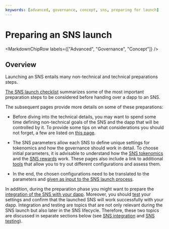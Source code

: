 ```yaml
---
keywords: [advanced, governance, concept, sns, preparing for launch]
---
```



# Preparing an SNS launch

<MarkdownChipRow labels={["Advanced", "Governance", "Concept"]} />

## Overview
Launching an SNS entails many non-technical and technical preparations steps.

[The SNS launch checklist](sns-checklist.mdx) summarizes some of the most important preparation
steps to be considered before handing over a dapp to an SNS.

The subsequent pages provide more details on some of these preparations:
* Before diving into the technical details, you may want to spend some time defining
non-technical goals of the SNS and the dapp that will be controlled by it.
To provide some tips on what considerations you should not forget, a few are listed on
[this page](predeployment-considerations.mdx).

* The SNS parameters allow each SNS to define unique settings for tokenomics and how the
governance should work in detail.
To choose initial parameters, it is advisable to understand how the
[SNS tokenomics](tokenomics-intro.mdx) and the [SNS rewards](rewards.mdx) work.
These pages also include a link to additional [tools](https://wiki.internetcomputer.org/wiki/How-To:_SNS_tokenomics_configuration)
that allow you to try out different configurations and assess them.

* In the end, the chosen configurations need to be translated to the parameters and
[given as input to the SNS launch process](preparation.mdx).


In addition, during the preparation phase you might want to prepare the [integration of the SNS
with your dapp](../launching/integrating.mdx).
Moreover, you should [test](../testing/testing-before-launch.mdx) your settings and confirm
that the launched SNS will work successfully with your dapp.
Integration and testing are topics that are not only relevant during the SNS launch but also
later in the SNS lifecycle.
Therefore, these two topics are discussed in separate sections below
(see [SNS integration](../integrating/index.mdx) and [SNS testing](../testing/testing-before-launch.mdx)).
